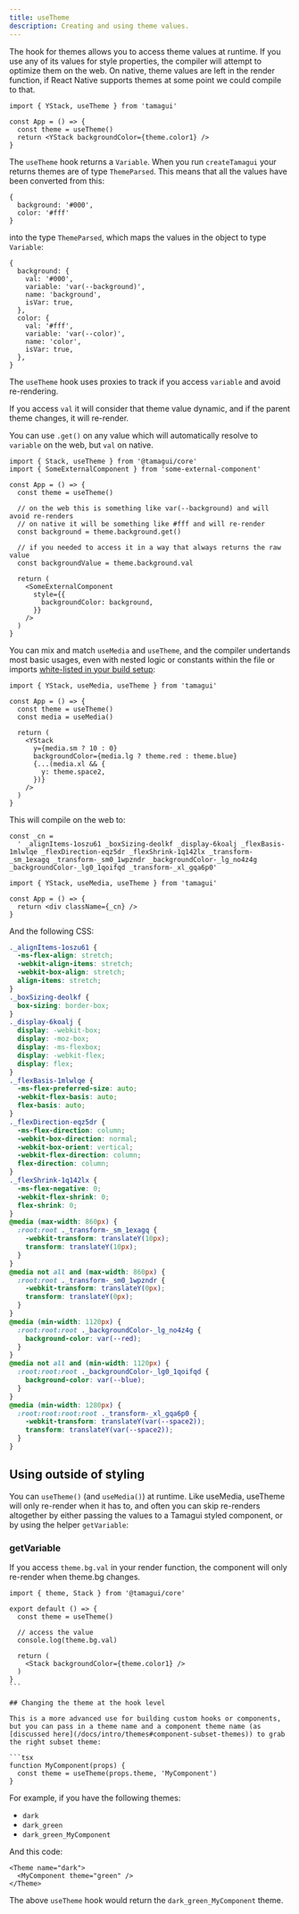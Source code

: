 ```yaml
---
title: useTheme
description: Creating and using theme values.
---
```


The hook for themes allows you to access theme values at runtime. If you use any of its values for style properties, the compiler will attempt to optimize them on the web. On native, theme values are left in the render function, if React Native supports themes at some point we could compile to that.

```tsx
import { YStack, useTheme } from 'tamagui'

const App = () => {
  const theme = useTheme()
  return <YStack backgroundColor={theme.color1} />
}
```

The `useTheme` hook returns a `Variable`. When you run `createTamagui` your returns themes are of type `ThemeParsed`. This means that all the values have been converted from this:

```tsx
{
  background: '#000',
  color: '#fff'
}
```

into the type `ThemeParsed`, which maps the values in the object to type `Variable`:

```tsx
{
  background: {
    val: '#000',
    variable: 'var(--background)',
    name: 'background',
    isVar: true,
  },
  color: {
    val: '#fff',
    variable: 'var(--color)',
    name: 'color',
    isVar: true,
  },
}
```

The `useTheme` hook uses proxies to track if you access `variable` and avoid re-rendering.

If you access `val` it will consider that theme value dynamic, and if the parent theme changes, it will re-render.

You can use `.get()` on any value which will automatically resolve to `variable` on the web, but `val` on native.

```tsx
import { Stack, useTheme } from '@tamagui/core'
import { SomeExternalComponent } from 'some-external-component'

const App = () => {
  const theme = useTheme()

  // on the web this is something like var(--background) and will avoid re-renders
  // on native it will be something like #fff and will re-render
  const background = theme.background.get()

  // if you needed to access it in a way that always returns the raw value
  const backgroundValue = theme.background.val

  return (
    <SomeExternalComponent
      style={{
        backgroundColor: background,
      }}
    />
  )
}
```

You can mix and match `useMedia` and `useTheme`, and the compiler undertands most basic usages, even with nested logic or constants within the file or imports [white-listed in your build setup](/docs/compiler/install):

```tsx
import { YStack, useMedia, useTheme } from 'tamagui'

const App = () => {
  const theme = useTheme()
  const media = useMedia()

  return (
    <YStack
      y={media.sm ? 10 : 0}
      backgroundColor={media.lg ? theme.red : theme.blue}
      {...(media.xl && {
        y: theme.space2,
      })}
    />
  )
}
```

This will compile on the web to:

```tsx
const _cn =
  ' _alignItems-1oszu61 _boxSizing-deolkf _display-6koalj _flexBasis-1mlwlqe _flexDirection-eqz5dr _flexShrink-1q142lx _transform-_sm_1exagq _transform-_sm0_1wpzndr _backgroundColor-_lg_no4z4g _backgroundColor-_lg0_1qoifqd _transform-_xl_gqa6p0'

import { YStack, useMedia, useTheme } from 'tamagui'

const App = () => {
  return <div className={_cn} />
}
```

And the following CSS:

```css
._alignItems-1oszu61 {
  -ms-flex-align: stretch;
  -webkit-align-items: stretch;
  -webkit-box-align: stretch;
  align-items: stretch;
}
._boxSizing-deolkf {
  box-sizing: border-box;
}
._display-6koalj {
  display: -webkit-box;
  display: -moz-box;
  display: -ms-flexbox;
  display: -webkit-flex;
  display: flex;
}
._flexBasis-1mlwlqe {
  -ms-flex-preferred-size: auto;
  -webkit-flex-basis: auto;
  flex-basis: auto;
}
._flexDirection-eqz5dr {
  -ms-flex-direction: column;
  -webkit-box-direction: normal;
  -webkit-box-orient: vertical;
  -webkit-flex-direction: column;
  flex-direction: column;
}
._flexShrink-1q142lx {
  -ms-flex-negative: 0;
  -webkit-flex-shrink: 0;
  flex-shrink: 0;
}
@media (max-width: 860px) {
  :root:root ._transform-_sm_1exagq {
    -webkit-transform: translateY(10px);
    transform: translateY(10px);
  }
}
@media not all and (max-width: 860px) {
  :root:root ._transform-_sm0_1wpzndr {
    -webkit-transform: translateY(0px);
    transform: translateY(0px);
  }
}
@media (min-width: 1120px) {
  :root:root:root ._backgroundColor-_lg_no4z4g {
    background-color: var(--red);
  }
}
@media not all and (min-width: 1120px) {
  :root:root:root ._backgroundColor-_lg0_1qoifqd {
    background-color: var(--blue);
  }
}
@media (min-width: 1280px) {
  :root:root:root:root ._transform-_xl_gqa6p0 {
    -webkit-transform: translateY(var(--space2));
    transform: translateY(var(--space2));
  }
}
```

## Using outside of styling

You can `useTheme()` (and `useMedia()`) at runtime. Like useMedia, useTheme will only re-render when it has to, and often you can skip re-renders altogether by either passing the values to a Tamagui styled component, or by using the helper `getVariable`:

### getVariable

If you access `theme.bg.val` in your render function, the component will only re-render when theme.bg changes.

````tsx
import { theme, Stack } from '@tamagui/core'

export default () => {
  const theme = useTheme()

  // access the value
  console.log(theme.bg.val)

  return (
    <Stack backgroundColor={theme.color1} />
  )
}
```

## Changing the theme at the hook level

This is a more advanced use for building custom hooks or components, but you can pass in a theme name and a component theme name (as [discussed here](/docs/intro/themes#component-subset-themes)) to grab the right subset theme:

```tsx
function MyComponent(props) {
  const theme = useTheme(props.theme, 'MyComponent')
}
````

For example, if you have the following themes:

- `dark`
- `dark_green`
- `dark_green_MyComponent`

And this code:

```tsx
<Theme name="dark">
  <MyComponent theme="green" />
</Theme>
```

The above `useTheme` hook would return the `dark_green_MyComponent` theme.
